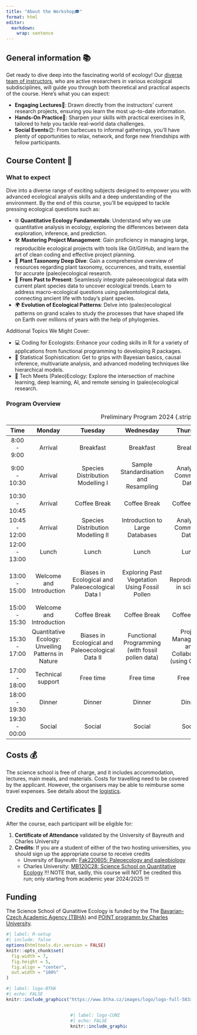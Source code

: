 ```yaml
---
title: "About the Workshop🎓"
format: html
editor: 
  markdown: 
    wrap: sentence
---
```


## General information 📚
Get ready to dive deep into the fascinating world of ecology! Our [diverse team of instructors](team.qmd), who are active researchers in various ecological subdisciplines, will guide you through both theoretical and practical aspects of the course. Here's what you can expect:

* **Engaging Lectures**🔬: Drawn directly from the instructors' current research projects, ensuring you learn the most up-to-date information.
* **Hands-On Practice**🤝: Sharpen your skills with practical exercises in R, tailored to help you tackle real-world data challenges.
* **Social Events**😊: From barbecues to informal gatherings, you'll have plenty of opportunities to relax, network, and forge new friendships with fellow participants. 

## Course Content 🎯

::: {.callout-tip}
### What to expect
Dive into a diverse range of exciting subjects designed to empower you with advanced ecological analysis skills and a deep understanding of the environment. By the end of this course, you'll be equipped to tackle pressing ecological questions such as:

* 🌐 **Quantitative Ecology Fundamentals**: Understand why we use quantitative analysis in ecology, exploring the differences between data exploration, inference, and prediction.
* 🛠️ **Mastering Project Management**: Gain proficiency in managing large, reproducible ecological projects with tools like Git/GitHub, and learn the art of clean coding and effective project planning.
* 🌿 **Plant Taxonomy Deep Dive**: Gain a comprehensive overview of resources regarding plant taxonomy, occurrences, and traits, essential for accurate (paleo)ecological research.
* 🌱 **From Past to Present**: Seamlessly integrate paleoecological data with current plant species data to uncover ecological trends. Learn to address macro-ecological questions using paleontological data, connecting ancient life with today's plant species.
* 🌍 **Evolution of Ecological Patterns**: Delve into (paleo)ecological patterns on grand scales to study the processes that have shaped life on Earth over millions of years with the help of phylogenies.
:::

Additional Topics We Might Cover:

* 💻 Coding for Ecologists: Enhance your coding skills in R for a variety of applications from functional programming to developing R packages.
* 🎲 Statistical Sophistication: Get to grips with Bayesian basics, causal inference, multivariate analysis, and advanced modeling techniques like hierarchical models.
* 🤖 Tech Meets (Paleo)Ecology: Explore the intersection of machine learning, deep learning, AI, and remote sensing in (paleo)ecological research.

### Program Overview

| Time | Monday | Tuesday | Wednesday | Thursday | Friday | Saturday |
|:--------:|:--------:|:---------:|:--------:|:--------:|:--------:|:--------:|
| 8:00 - 9:00 | Arrival | Breakfast | Breakfast | Breakfast | Breakfast | Breakfast |
| 9:00 - 10:30 | Arrival | Species Distribution Modelling I  | Sample Standardisation and Resampling  | Analysing Community Data I | Phylogenetic Data in Ecology | Wrap-up & Feedback |
| 10:30 - 10:45 | Arrival | Coffee Break | Coffee Break | Coffee Break | Coffee Break | Coffee Break |
| 10:45 - 12:00 | Arrival | Species Distribution Modelling II | Introduction to Large Databases | Analysing Community Data II | Phylogenies in Community Ecology | Cleaning |
| 12:00 - 13:00 | Lunch | Lunch | Lunch | Lunch | Lunch | Lunch |
| 13:00 - 15:00 | Welcome and Introduction | Biases in Ecological and Paleoecological Data I | Exploring Past Vegetation Using Fossil Pollen | Reproducibility in science | Ecology of Speciation, Extinction, and Macroevolution  Departure |
| 15:00 - 15:30 | Welcome and Introduction | Coffee Break | Coffee Break | Coffee Break | Coffee Break | - |
| 15:30 - 17:00 | Quantitative Ecology: Unveiling Patterns in Nature | Biases in Ecological and Paleoecological Data II | Functional Programming (with fossil pollen data) | Project Management and Collaboration (using GitHub) | Deep Learning meets (Palaeo) Ecology | - |
| 17:00 - 18:00 | Technical support | Free time | Free time | Free time | Free time | - |
| 18:00 - 19:30 | Dinner | Dinner | Dinner | Dinner | Dinner | - |
| 19:30 - 00:00 | Social | Social | Social | Social | Social | - |

: Preliminary Program 2024 {.striped}

## Costs 💰
::: {.callout-important}
The science school is free of charge, and it includes accommodation, lectures, main meals, and materials. Costs for travelling need to be covered by the applicant. However, the organisers may be able to reimburse some travel expenses. See details about the [logistics](logistics.qmd).
:::

## Credits and Certificates 📜
After the course, each participant will be eligible for:

1. **Certificate of Attendance** validated by the University of Bayreuth and Charles University
2. **Credits**: If you are a student of either of the two hosting universities, you should sign up the appropriate course to receive credits
   + Unversity of Bayreuth: [Fak220605: Paleoecology and paleobiology](https://my.uni-bayreuth.de/cmlife/s/modules/Ly91YnRAY21jby9hcGkvbm9kZXMvNzAzNDU1)
   + Charles University: [MB120C28: Science School on Quantitative Ecology](https://is.cuni.cz/studium/predmety/index.php?id=d05883cb77201986e76bb53ceefb99e1&tid=&do=predmet&kod=MB120C28) !!! NOTE that, sadly, this course will NOT be credited this run; only starting from academic year 2024/2025 !!!


## Funding

The Science School of Qunatitive Ecology is funded by the The [Bavarian-Czech Academic Agency (TBHA)](https://www.btha.cz/en/) and [POINT programm by Charles University](https://cuni.cz/UKEN-924.html).

```r
#| label: R-setup
#| include: false
options(htmltools.dir.version = FALSE)
knitr::opts_chunk$set(
  fig.width = 7,
  fig.height = 5,
  fig.align = "center",
  out.width = "100%"
)
```

```r
#| label: logo-BTHA
#| echo: FALSE
knitr::include_graphics("https://www.btha.cz/images/logo/logo-full-583x100px-01.png")
```

:::: {.columns}

::: {.column width="30%"}
:::

::: {.column width="30%"}
```r
#| label: logo-CUNI
#| echo: FALSE
knitr::include_graphics("https://upload.wikimedia.org/wikipedia/commons/4/49/Charles-University-symbol-4.png")
```
:::

::: {.column width="30%"}
:::
::::